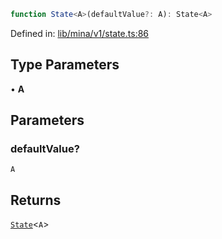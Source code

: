 ```ts
function State<A>(defaultValue?: A): State<A>
```

Defined in: [lib/mina/v1/state.ts:86](https://github.com/o1-labs/o1js/blob/df1ff77af12d7cbbed4a6167f02815fad4f0dceb/src/lib/mina/v1/state.ts#L86)

## Type Parameters

• **A**

## Parameters

### defaultValue?

`A`

## Returns

[`State`](../type-aliases/State.mdx)\<`A`\>
